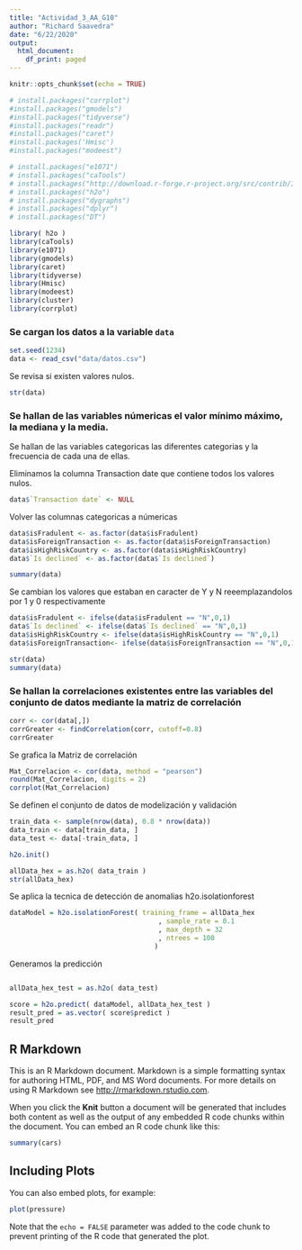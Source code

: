 ```yaml
---
title: "Actividad_3_AA_G10"
author: "Richard Saavedra"
date: "6/22/2020"
output:
  html_document:
    df_print: paged
---
```


```r
knitr::opts_chunk$set(echo = TRUE)
```

```r
# install.packages("corrplot")
#install.packages("gmodels")
#install.packages("tidyverse")
#install.packages("readr")
#install.packages("caret")
#install.packages('Hmisc')
#install.packages("modeest") 

# install.packages("e1071")
# install.packages("caTools")
# install.packages("http://download.r-forge.r-project.org/src/contrib/IsolationForest_0.0-26.tar.gz", repo=NULL, type="source")
# install.packages("h2o")
# install.packages("dygraphs")
# install.packages("dplyr")
# install.packages("DT")


```

```r
library( h2o )
library(caTools)
library(e1071)
library(gmodels)
library(caret)
library(tidyverse)
library(Hmisc)
library(modeest)
library(cluster)
library(corrplot)
```

### Se cargan los datos a la variable `data`

```r
set.seed(1234)
data <- read_csv("data/datos.csv")


```

Se revisa si existen valores nulos.

```r
str(data)
```
### Se hallan de las variables númericas el valor mínimo máximo, la mediana y la media.

Se hallan de las variables categoricas las diferentes categorias y la frecuencia de cada una de ellas.

Eliminamos la columna Transaction date que contiene todos los valores nulos.

```r
data$`Transaction date` <- NULL

```

Volver las columnas categoricas a númericas

```r
data$isFradulent <- as.factor(data$isFradulent)
data$isForeignTransaction <- as.factor(data$isForeignTransaction)
data$isHighRiskCountry <- as.factor(data$isHighRiskCountry)
data$`Is declined` <- as.factor(data$`Is declined`)
```

```r
summary(data)

```


Se cambian los valores que estaban en caracter de Y y N reeemplazandolos por 1 y 0 respectivamente

```r
data$isFradulent <- ifelse(data$isFradulent == "N",0,1)
data$`Is declined` <- ifelse(data$`Is declined` == "N",0,1)
data$isHighRiskCountry <- ifelse(data$isHighRiskCountry == "N",0,1)
data$isForeignTransaction<- ifelse(data$isForeignTransaction == "N",0,1)

str(data)
summary(data)
```

### Se hallan la correlaciones existentes entre las variables del conjunto de datos mediante la matriz de correlación

```r
corr <- cor(data[,])
corrGreater <- findCorrelation(corr, cutoff=0.8)
corrGreater
```

Se grafica la Matriz de correlación

```r

Mat_Correlacion <- cor(data, method = "pearson")
round(Mat_Correlacion, digits = 2)
corrplot(Mat_Correlacion)

```

Se definen el conjunto de datos de modelización y validación

```r
train_data <- sample(nrow(data), 0.8 * nrow(data))
data_train <- data[train_data, ]
data_test <- data[-train_data, ]

```

```r
h2o.init()
```

```r

allData_hex = as.h2o( data_train )
str(allData_hex)
```
Se aplica la tecnica de detección de anomalias h2o.isolationforest
```r
dataModel = h2o.isolationForest( training_frame = allData_hex
                                     , sample_rate = 0.1
                                     , max_depth = 32
                                     , ntrees = 100
                                    )
```
Generamos la predicción
```r

```

```r
allData_hex_test = as.h2o( data_test)
```

```r
score = h2o.predict( dataModel, allData_hex_test )
result_pred = as.vector( score$predict )
result_pred
```





## R Markdown

This is an R Markdown document. Markdown is a simple formatting syntax for authoring HTML, PDF, and MS Word documents. For more details on using R Markdown see <http://rmarkdown.rstudio.com>.

When you click the **Knit** button a document will be generated that includes both content as well as the output of any embedded R code chunks within the document. You can embed an R code chunk like this:

```r
summary(cars)
```

## Including Plots

You can also embed plots, for example:

```r
plot(pressure)
```

Note that the `echo = FALSE` parameter was added to the code chunk to prevent printing of the R code that generated the plot.

